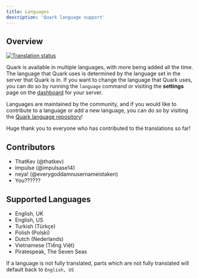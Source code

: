 ```yaml
---
title: Languages
description: 'Quark language support'
---
```


## Overview

<a href="http://languages.quark.bot/engage/quark/">
<img src="http://languages.quark.bot/widget/quark/multi-auto.svg" alt="Translation status" />
</a>

Quark is available in multiple languages, with more being added all the time. The language that
Quark uses is determined by the language set in the server that Quark is in. If you want to change
the language that Quark uses, you can do so by running the `language` command or visiting the
**settings** page on the [dashboard](https://quark.bot/dashboard) for your server.

Languages are maintained by the community, and if you would like to contribute to a language or
add a new language, you can do so by visiting the [Quark language repository](https://github.com/quark-bot-discord/languages)!

Huge thank you to everyone who has contributed to the translations so far!


## Contributors

- ThatKev (@thatkev)
- Impulse (@impulsase14)
- neya! (@everygoddamnusernameistaken)
- You??????


## Supported Languages

- English, UK
- English, US
- Turkish (Türkçe)
- Polish (Polski)
- Dutch (Nederlands)
- Vietnamese (Tiếng Việt)
- Piratespeak, The Seven Seas

<Note>If a language is not fully translated, parts which are not fully translated will default
back to `English, US`</Note>